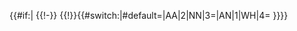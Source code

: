 <includeonly>{{#if:{{{s1|}}}{{{s2|}}}{{{s3|}}}|
{{!-}}
{{!}}{{{s1|}}}{{2!}}{{{s2|}}}{{#switch:{{{type|}}}|#default=|AA|2|NN|3=|AN|1|WH|4={{2!}} {{{s3|}}}}}}}</includeonly>